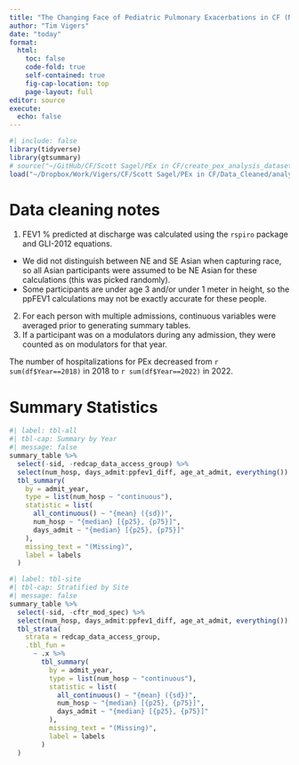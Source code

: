 ```yaml
---
title: "The Changing Face of Pediatric Pulmonary Exacerbations in CF (NACFC 2023)"
author: "Tim Vigers"
date: "today"
format:
  html:
    toc: false
    code-fold: true
    self-contained: true
    fig-cap-location: top
    page-layout: full
editor: source
execute: 
  echo: false
---
```


```r
#| include: false
library(tidyverse)
library(gtsummary)
# source("~/GitHub/CF/Scott Sagel/PEx in CF/create_pex_analysis_dataset.R")
load("~/Dropbox/Work/Vigers/CF/Scott Sagel/PEx in CF/Data_Cleaned/analysis_dataset.RData")
```

# Data cleaning notes

1. FEV1 % predicted at discharge was calculated using the `rspiro` package and GLI-2012 equations.
  - We did not distinguish between NE and SE Asian when capturing race, so all Asian participants were assumed to be NE Asian for these calculations (this was picked randomly).
  - Some participants are under age 3 and/or under 1 meter in height, so the ppFEV1 calculations may not be exactly accurate for these people.
2. For each person with multiple admissions, continuous variables were averaged prior to generating summary tables.
3. If a participant was on a modulators during any admission, they were counted as on modulators for that year.

The number of hospitalizations for PEx decreased from `r sum(df$Year==2018)` in 2018 to `r sum(df$Year==2022)` in 2022.

# Summary Statistics

```r
#| label: tbl-all
#| tbl-cap: Summary by Year
#| message: false
summary_table %>%
  select(-sid, -redcap_data_access_group) %>%
  select(num_hosp, days_admit:ppfev1_diff, age_at_admit, everything()) %>%
  tbl_summary(
    by = admit_year,
    type = list(num_hosp ~ "continuous"),
    statistic = list(
      all_continuous() ~ "{mean} ({sd})",
      num_hosp ~ "{median} [{p25}, {p75}]",
      days_admit ~ "{median} [{p25}, {p75}]"
    ),
    missing_text = "(Missing)",
    label = labels
  )
```

```r
#| label: tbl-site
#| tbl-cap: Stratified by Site
#| message: false
summary_table %>%
  select(-sid, -cftr_mod_spec) %>%
  select(num_hosp, days_admit:ppfev1_diff, age_at_admit, everything()) %>%
  tbl_strata(
    strata = redcap_data_access_group,
    .tbl_fun =
      ~ .x %>%
        tbl_summary(
          by = admit_year,
          type = list(num_hosp ~ "continuous"),
          statistic = list(
            all_continuous() ~ "{mean} ({sd})",
            num_hosp ~ "{median} [{p25}, {p75}]",
            days_admit ~ "{median} [{p25}, {p75}]"
          ),
          missing_text = "(Missing)",
          label = labels
        )
  )
```
